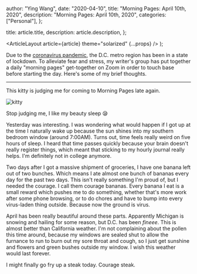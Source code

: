 
  author: "Ying Wang",
  date: "2020-04-10",
  title: "Morning Pages: April 10th, 2020",
  description: "Morning Pages: April 10th, 2020",
  categories: ["Personal"],
};

  title: article.title,
  description: article.description,
};

  <ArticleLayout article={article} theme="solarized" {...props} />
);

Due to the [coronavirus
pandemic](https://en.wikipedia.org/wiki/2019-20_coronavirus_pandemic), the D.C.
metro region has been in a state of lockdown. To alleviate fear and stress, my
writer's group has put together a daily "morning pages" get-together on Zoom in
order to touch base before starting the day. Here's some of my brief thoughts.

---

This kitty is judging me for coming to Morning Pages late again.

![kitty](/img/posts/2020/04/10/morning_pages.jpg)

Stop judging me, I like my beauty sleep :sleepy:

Yesterday was interesting. I was wondering what would happen if I got up at the
time I naturally wake up because the sun shines into my southern bedroom window
(around 7:00AM). Turns out, time feels really weird on five hours of sleep. I
heard that time passes quickly because your brain doesn't really register
things, which meant that sticking to my hourly journal really helps. I'm
definitely not in college anymore.

Two days after I got a massive shipment of groceries, I have one banana left out
of two bunches. Which means I ate almost one bunch of bananas every day for the
past two days. This isn't really something I'm proud of, but I needed the
courage. I call them courage bananas. Every banana I eat is a small reward which
pushes me to do something, whether that's more work after some phone browsing,
or to do chores and have to bump into every virus-laden thing outside. Because
now the ground is virus.

April has been really beautiful around these parts. Apparently Michigan is
snowing and hailing for some reason, but D.C. has been _fineee_. This is almost
better than California weather. I'm not complaining about the pollen this time
around, because my windows are sealed shut to allow the furnance to run to burn
out my sore throat and cough, so I just get sunshine and flowers and green
bushes outside my window. I wish this weather would last forever.

I might finally go fry up a steak today. Courage steak.
